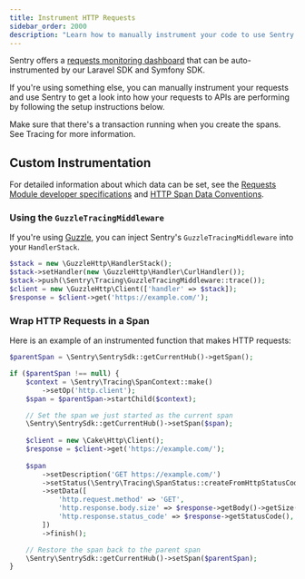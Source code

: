 ```yaml
---
title: Instrument HTTP Requests
sidebar_order: 2000
description: "Learn how to manually instrument your code to use Sentry's Requests module."
---
```

Sentry offers a [requests monitoring dashboard](https://sentry.io/orgredirect/organizations/:orgslug/insights/http/) that can be auto-instrumented by our <PlatformLink to="/guides/laravel/">Laravel SDK</PlatformLink> and <PlatformLink to="/guides/symfony/">Symfony SDK</PlatformLink>.

If you're using something else, you can manually instrument your requests and use Sentry to get a look into how your requests to APIs are performing by following the setup instructions below.

Make sure that there's a transaction running when you create the spans. See <PlatformLink to="/tracing/">Tracing</PlatformLink> for more information.

## Custom Instrumentation

For detailed information about which data can be set, see the [Requests Module developer specifications](https://develop.sentry.dev/sdk/performance/modules/requests/) and [HTTP Span Data Conventions](https://develop.sentry.dev/sdk/performance/span-data-conventions/#http).

### Using the `GuzzleTracingMiddleware`

If you're using [Guzzle](https://github.com/guzzle/guzzle), you can inject Sentry's `GuzzleTracingMiddleware` into your `HandlerStack`.

```php
$stack = new \GuzzleHttp\HandlerStack();
$stack->setHandler(new \GuzzleHttp\Handler\CurlHandler());
$stack->push(\Sentry\Tracing\GuzzleTracingMiddleware::trace());
$client = new \GuzzleHttp\Client(['handler' => $stack]);
$response = $client->get('https://example.com/');
```

### Wrap HTTP Requests in a Span

Here is an example of an instrumented function that makes HTTP requests:

```php
$parentSpan = \Sentry\SentrySdk::getCurrentHub()->getSpan();

if ($parentSpan !== null) {
    $context = \Sentry\Tracing\SpanContext::make()
        ->setOp('http.client');
    $span = $parentSpan->startChild($context);

    // Set the span we just started as the current span
    \Sentry\SentrySdk::getCurrentHub()->setSpan($span);
    
    $client = new \Cake\Http\Client();
    $response = $client->get('https://example.com/');
    
    $span
        ->setDescription('GET https://example.com/')
        ->setStatus(\Sentry\Tracing\SpanStatus::createFromHttpStatusCode($response->getStatusCode()))
        ->setData([
            'http.request.method' => 'GET',
            'http.response.body.size' => $response->getBody()->getSize(),
            'http.response.status_code' => $response->getStatusCode(),
        ])
        ->finish();

    // Restore the span back to the parent span
    \Sentry\SentrySdk::getCurrentHub()->setSpan($parentSpan);
}
```
